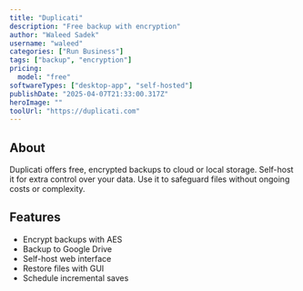 ---
title: "Duplicati"
description: "Free backup with encryption"
author: "Waleed Sadek"
username: "waleed"
categories: ["Run Business"]
tags: ["backup", "encryption"]
pricing:
  model: "free"
softwareTypes: ["desktop-app", "self-hosted"]
publishDate: "2025-04-07T21:33:00.317Z"
heroImage: ""
toolUrl: "https://duplicati.com"
---
## About
Duplicati offers free, encrypted backups to cloud or local storage. Self-host it for extra control over your data. Use it to safeguard files without ongoing costs or complexity.

## Features
- Encrypt backups with AES
- Backup to Google Drive
- Self-host web interface
- Restore files with GUI
- Schedule incremental saves
